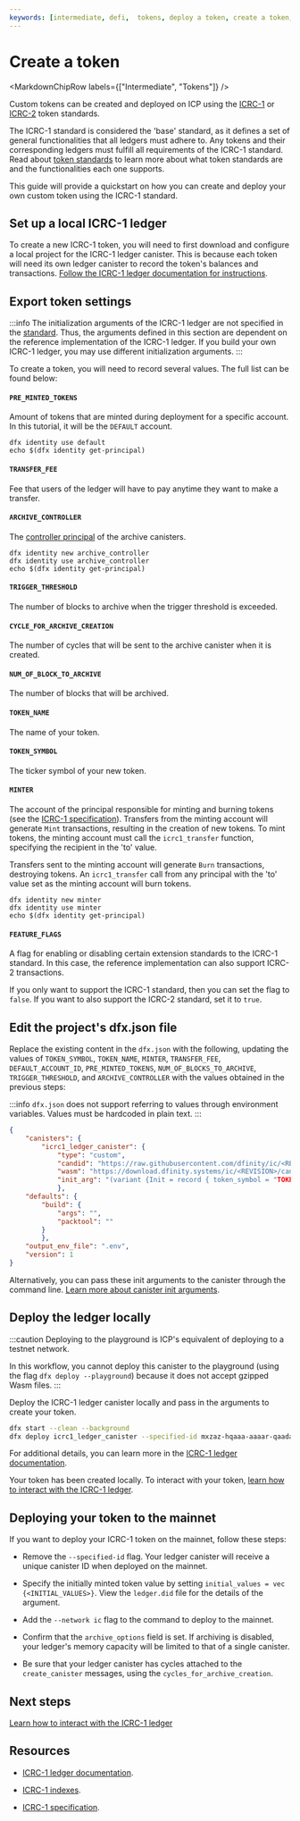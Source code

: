 ```yaml
---
keywords: [intermediate, defi,  tokens, deploy a token, create a token, icrc1]
---
```



# Create a token

<MarkdownChipRow labels={["Intermediate", "Tokens"]} />

Custom tokens can be created and deployed on ICP using the [ICRC-1](https://github.com/dfinity/ICRC-1/tree/main/standards/ICRC-1) or [ICRC-2](https://github.com/dfinity/ICRC-1/tree/main/standards/ICRC-2) token standards.

The ICRC-1 standard is considered the 'base' standard, as it defines a set of general functionalities that all ledgers must adhere to. Any tokens and their corresponding ledgers must fulfill all requirements of the ICRC-1 standard. Read about [token standards](/docs/current/rosetta-defi/token-standards/index) to learn more about what token standards are and the functionalities each one supports.

This guide will provide a quickstart on how you can create and deploy your own custom token using the ICRC-1 standard.

## Set up a local ICRC-1 ledger

To create a new ICRC-1 token, you will need to first download and configure a local project for the ICRC-1 <GlossaryTooltip>ledger</GlossaryTooltip> <GlossaryTooltip>canister</GlossaryTooltip>. This is because each token will need its own ledger canister to record the token's balances and transactions. [Follow the ICRC-1 ledger documentation for instructions](/docs/current/rosetta-defi/token-ledgers/setup/icrc1_ledger_setup).

## Export token settings

:::info
The initialization arguments of the ICRC-1 ledger are not specified in the [standard](https://github.com/dfinity/ICRC-1/blob/main/standards/ICRC-1/README.md). Thus, the arguments defined in this section are dependent on the reference implementation of the ICRC-1 ledger. If you build your own ICRC-1 ledger, you may use different initialization arguments.
:::

To create a token, you will need to record several values. The full list can be found below:

#### `PRE_MINTED_TOKENS`

Amount of tokens that are minted during deployment for a specific account. In this tutorial, it will be the `DEFAULT` account.

```
dfx identity use default
echo $(dfx identity get-principal)
```

#### `TRANSFER_FEE`

Fee that users of the ledger will have to pay anytime they want to make a transfer.

#### `ARCHIVE_CONTROLLER`

The [controller <GlossaryTooltip>principal</GlossaryTooltip>](/docs/current/rosetta-defi/cycles/cycles-wallet#controller-and-custodian-roles) of the archive canisters.

```
dfx identity new archive_controller
dfx identity use archive_controller
echo $(dfx identity get-principal)
```

#### `TRIGGER_THRESHOLD`

The number of blocks to archive when the trigger threshold is exceeded.

#### `CYCLE_FOR_ARCHIVE_CREATION`

The number of cycles that will be sent to the archive canister when it is created.

#### `NUM_OF_BLOCK_TO_ARCHIVE`

The number of blocks that will be archived.

#### `TOKEN_NAME`

The name of your token.

#### `TOKEN_SYMBOL`

The ticker symbol of your new token.

#### `MINTER`

The account of the principal responsible for minting and burning tokens (see the [ICRC-1 specification](https://github.com/dfinity/ICRC-1)). Transfers from the minting account will generate `Mint` transactions, resulting in the creation of new tokens. To mint tokens, the minting account must call the `icrc1_transfer` function, specifying the recipient in the 'to' value.

Transfers sent to the minting account will generate `Burn` transactions, destroying tokens. An `icrc1_transfer` call from any principal with the 'to' value set as the minting account will burn tokens.

```
dfx identity new minter
dfx identity use minter
echo $(dfx identity get-principal)
```

#### `FEATURE_FLAGS`

A flag for enabling or disabling certain extension standards to the ICRC-1 standard. In this case, the reference implementation can also support ICRC-2 transactions.

If you only want to support the ICRC-1 standard, then you can set the flag to `false`. If you want to also support the ICRC-2 standard, set it to `true`.

## Edit the project's dfx.json file

Replace the existing content in the `dfx.json` with the following, updating the values of `TOKEN_SYMBOL`, `TOKEN_NAME`, `MINTER`, `TRANSFER_FEE`, `DEFAULT_ACCOUNT_ID`, `PRE_MINTED_TOKENS`, `NUM_OF_BLOCKS_TO_ARCHIVE`, `TRIGGER_THRESHOLD`, and `ARCHIVE_CONTROLLER` with the values obtained in the previous steps:

:::info
`dfx.json` does not support referring to values through environment variables. Values must be hardcoded in plain text.
:::

```json
{
    "canisters": {
        "icrc1_ledger_canister": {
            "type": "custom",
            "candid": "https://raw.githubusercontent.com/dfinity/ic/<REVISION>/rs/ledger_suite/icrc1/ledger/ledger.did",
            "wasm": "https://download.dfinity.systems/ic/<REVISION>/canisters/ic-icrc1-ledger.wasm.gz",
            "init_arg": "(variant {Init = record { token_symbol = "TOKEN_SYMBOL"; token_name = "TOKEN_NAME"; minting_account = record { owner = principal "MINTER" transfer_fee = TRANSFER_FEE; metadata = vec {}; feature_flags = opt record{icrc2 = false}; initial_balances = vec { record { record { owner = principal "DEFAULT_ACCOUNT_ID"; }; "PRE_MINTED_TOKENS"; }; }; archive_options = record { num_blocks_to_archive = "NUM_OF_BLOCK_TO_ARCHIVE"; trigger_threshold = "TRIGGER_THRESHOLD"; controller_id = principal "ARCHIVE_CONTROLLER"; cycles_for_archive_creation = opt "10000000000000"; }; }} })" },
            },
    "defaults": {
        "build": {
            "args": "",
            "packtool": ""
        }
        },
    "output_env_file": ".env",
    "version": 1
}
```

Alternatively, you can pass these init arguments to the canister through the command line. [Learn more about canister init arguments](/docs/current/building-dapps/developer-tools/advanced-dfx/init-args).

## Deploy the ledger locally

:::caution
Deploying to the playground is ICP's equivalent of deploying to a testnet network.

In this workflow, you cannot deploy this canister to the playground (using the flag `dfx deploy --playground`) because it does not accept gzipped Wasm files.
:::

Deploy the ICRC-1 ledger canister locally and pass in the arguments to create your token.

``` sh
dfx start --clean --background
dfx deploy icrc1_ledger_canister --specified-id mxzaz-hqaaa-aaaar-qaada-cai
```

For additional details, you can learn more in the [ICRC-1 ledger documentation](/docs/current/rosetta-defi/token-ledgers/setup/icrc1_ledger_setup).

Your token has been created locally. To interact with your token, [learn how to interact with the ICRC-1 ledger](/docs/current/rosetta-defi/tokens/indexes).

## Deploying your token to the mainnet

If you want to deploy your ICRC-1 token on the mainnet, follow these steps:

- Remove the `--specified-id` flag. Your ledger canister will receive a unique canister ID when deployed on the mainnet.

- Specify the initially minted token value by setting `initial_values = vec {<INITIAL_VALUES>}`. View the `ledger.did` file for the details of the argument.

- Add the `--network ic` flag to the command to deploy to the mainnet.

- Confirm that the `archive_options` field is set. If archiving is disabled, your ledger's memory capacity will be limited to that of a single canister.

- Be sure that your ledger canister has cycles attached to the `create_canister` messages, using the `cycles_for_archive_creation`.

## Next steps

[Learn how to interact with the ICRC-1 ledger](/docs/current/rosetta-defi/token-ledgers/usage/icrc1_ledger_usage)

## Resources

- [ICRC-1 ledger documentation](/docs/current/rosetta-defi/token-ledgers/setup/icrc1_ledger_setup).

- [ICRC-1 indexes](/docs/current/rosetta-defi/tokens/indexes).

- [ICRC-1 specification](https://github.com/dfinity/ICRC-1).